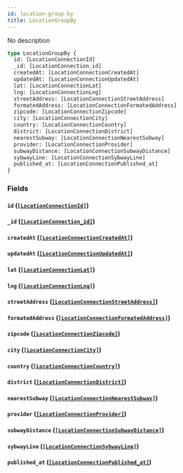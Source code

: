 ```yaml
---
id: location-group-by
title: LocationGroupBy
---
```


No description

```graphql
type LocationGroupBy {
  id: [LocationConnectionId]
  _id: [LocationConnection_id]
  createdAt: [LocationConnectionCreatedAt]
  updatedAt: [LocationConnectionUpdatedAt]
  lat: [LocationConnectionLat]
  lng: [LocationConnectionLng]
  streetAddress: [LocationConnectionStreetAddress]
  formatedAddress: [LocationConnectionFormatedAddress]
  zipcode: [LocationConnectionZipcode]
  city: [LocationConnectionCity]
  country: [LocationConnectionCountry]
  district: [LocationConnectionDistrict]
  nearestSubway: [LocationConnectionNearestSubway]
  provider: [LocationConnectionProvider]
  subwayDistance: [LocationConnectionSubwayDistance]
  sybwayLine: [LocationConnectionSybwayLine]
  published_at: [LocationConnectionPublished_at]
}
```

### Fields

#### `id` ([`[LocationConnectionId]`](/v1/objects/location-connection-id))

#### `_id` ([`[LocationConnection_id]`](/v1/objects/location-connection-id))

#### `createdAt` ([`[LocationConnectionCreatedAt]`](/v1/objects/location-connection-created-at))

#### `updatedAt` ([`[LocationConnectionUpdatedAt]`](/v1/objects/location-connection-updated-at))

#### `lat` ([`[LocationConnectionLat]`](/v1/objects/location-connection-lat))

#### `lng` ([`[LocationConnectionLng]`](/v1/objects/location-connection-lng))

#### `streetAddress` ([`[LocationConnectionStreetAddress]`](/v1/objects/location-connection-street-address))

#### `formatedAddress` ([`[LocationConnectionFormatedAddress]`](/v1/objects/location-connection-formated-address))

#### `zipcode` ([`[LocationConnectionZipcode]`](/v1/objects/location-connection-zipcode))

#### `city` ([`[LocationConnectionCity]`](/v1/objects/location-connection-city))

#### `country` ([`[LocationConnectionCountry]`](/v1/objects/location-connection-country))

#### `district` ([`[LocationConnectionDistrict]`](/v1/objects/location-connection-district))

#### `nearestSubway` ([`[LocationConnectionNearestSubway]`](/v1/objects/location-connection-nearest-subway))

#### `provider` ([`[LocationConnectionProvider]`](/v1/objects/location-connection-provider))

#### `subwayDistance` ([`[LocationConnectionSubwayDistance]`](/v1/objects/location-connection-subway-distance))

#### `sybwayLine` ([`[LocationConnectionSybwayLine]`](/v1/objects/location-connection-sybway-line))

#### `published_at` ([`[LocationConnectionPublished_at]`](/v1/objects/location-connection-published-at))
